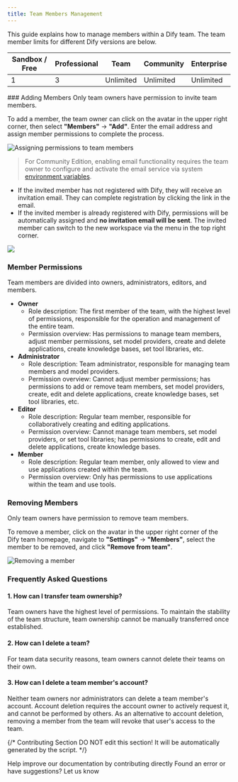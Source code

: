 ```yaml
---
title: Team Members Management
---
```



This guide explains how to manage members within a Dify team. The team member limits for different Dify versions are below.

<table>
  <thead>
    <tr>
      <th>Sandbox / Free</th>
      <th>Professional</th>
      <th>Team</th>
      <th>Community</th>
      <th>Enterprise</th>
    </tr>
  </thead>
  <tbody>
    <tr>
      <td>1</td>
      <td>3</td>
      <td>Unlimited</td>
      <td>Unlimited</td>
      <td>Unlimited</td>
    </tr>
  </tbody>
</table>
### Adding Members

<Info>
Only team owners have permission to invite team members.
</Info>

To add a member, the team owner can click on the avatar in the upper right corner, then select **"Members"** → **"Add"**. Enter the email address and assign member permissions to complete the process.

![Assigning permissions to team members](https://assets-docs.dify.ai/dify-enterprise-mintlify/en/guides/management/bbd0873959dd3fe342b7212b98e812ae.png)

> For Community Edition, enabling email functionality requires the team owner to configure and activate the email service via system [environment variables](/en/getting-started/install-self-hosted/environments).

- If the invited member has not registered with Dify, they will receive an invitation email. They can complete registration by clicking the link in the email.
- If the invited member is already registered with Dify, permissions will be automatically assigned and **no invitation email will be sent**. The invited member can switch to the new workspace via the menu in the top right corner.

![](https://assets-docs.dify.ai/dify-enterprise-mintlify/en/guides/management/93a6f055cfaf65dfe138e8ac332f71d1.png)

### Member Permissions

Team members are divided into owners, administrators, editors, and members.

* **Owner**
  * Role description: The first member of the team, with the highest level of permissions, responsible for the operation and management of the entire team.
  * Permission overview: Has permissions to manage team members, adjust member permissions, set model providers, create and delete applications, create knowledge bases, set tool libraries, etc.
* **Administrator**
  * Role description: Team administrator, responsible for managing team members and model providers.
  * Permission overview: Cannot adjust member permissions; has permissions to add or remove team members, set model providers, create, edit and delete applications, create knowledge bases, set tool libraries, etc.
* **Editor**
  * Role description: Regular team member, responsible for collaboratively creating and editing applications.
  * Permission overview: Cannot manage team members, set model providers, or set tool libraries; has permissions to create, edit and delete applications, create knowledge bases.
* **Member**
  * Role description: Regular team member, only allowed to view and use applications created within the team.
  * Permission overview: Only has permissions to use applications within the team and use tools.

### Removing Members

<Info>
Only team owners have permission to remove team members.
</Info>

To remove a member, click on the avatar in the upper right corner of the Dify team homepage, navigate to **"Settings"** → **"Members"**, select the member to be removed, and click **"Remove from team"**.

![Removing a member](https://assets-docs.dify.ai/dify-enterprise-mintlify/en/guides/management/0596a58b4fc59c9a0fae24bdff90b769.png)

### Frequently Asked Questions

#### 1. How can I transfer team ownership?

Team owners have the highest level of permissions. To maintain the stability of the team structure, team ownership cannot be manually transferred once established.

#### 2. How can I delete a team?

For team data security reasons, team owners cannot delete their teams on their own.

#### 3. How can I delete a team member's account?

Neither team owners nor administrators can delete a team member's account. Account deletion requires the account owner to actively request it, and cannot be performed by others. As an alternative to account deletion, removing a member from the team will revoke that user's access to the team.

{/*
Contributing Section
DO NOT edit this section!
It will be automatically generated by the script.
*/}

<CardGroup cols="2">
    <Card
        title="Edit this page"
        icon="pen-to-square"
        href="https://github.com/langgenius/dify-docs/edit/main/en/guides/management/team-members-management.mdx"
    >
        Help improve our documentation by contributing directly
    </Card>
    <Card
        title="Report an issue"
        icon="github"
        href="https://github.com/langgenius/dify-docs/issues/new?title=Documentation%20Issue%3A%20members-managem&body=%23%23%20Issue%20Description%0A%3C%21--%20Please%20briefly%20describe%20the%20issue%20you%20found%20--%3E%0A%0A%23%23%20Page%20Link%0Ahttps%3A%2F%2Fgithub.com%2Flanggenius%2Fdify-docs%2Fblob%2Fmain%2Fen/guides/management%2Fteam-members-management.mdx%0A%0A%23%23%20Suggested%20Changes%0A%3C%21--%20If%20you%20have%20specific%20suggestions%20for%20changes%2C%20please%20describe%20them%20here%20--%3E%0A%0A%3C%21--%20Thank%20you%20for%20helping%20improve%20our%20documentation%21%20--%3E"
    >
        Found an error or have suggestions? Let us know
    </Card>
</CardGroup>
